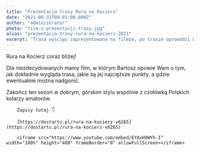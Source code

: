 ```yaml
---
title: "Prezentacja trasy Rura na Kocierz"
date: "2021-08-31T09:01:00.000Z"
author: "administrator"
photo: "film-z-prezentacji-trasy.jpg"
alias: "prezentacja-trasy-rura-na-kocierz-2021"
excerpt: "Trasa wyścigu zaprezentowana na filmie, po trasie oprowadzi Was Bartosz"
---
```


Rura na Kocierz coraz bliżej! 

Dla niezdecydowanych mamy film, w którym Bartosz opowie Wam o tym, jak dokładnie wygląda trasa, jakie są jej najcięższe punkty, a gdzie ewentualnie można nadgonić. 

Zakończ ten sezon w dobrym, górskim stylu wspólnie z czołówką Polskich kolarzy amatorów. 

        Zapisy tutaj 👇

        [https://dostartu.pl/rura-na-kocierz-v6265](https://dostartu.pl/rura-na-kocierz-v6265)

        <iframe src="https://www.youtube.com/embed/EYAxH9WYh-I" width="100%" height="480" frameBorder="0" allowFullScreen></iframe>